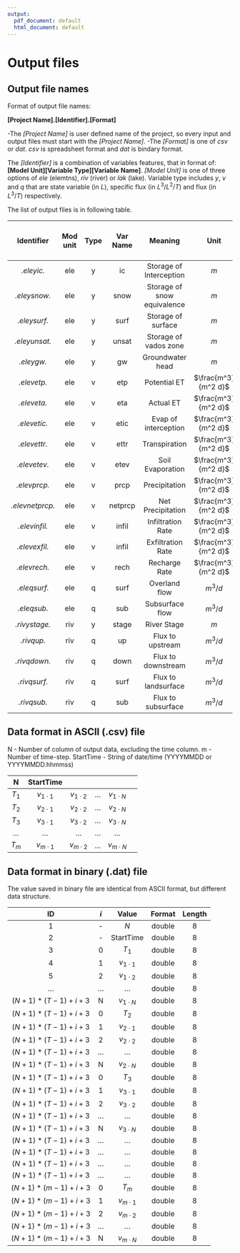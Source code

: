 ```yaml
---
output:
  pdf_document: default
  html_document: default
---
```

# Output files


## Output file names

Format of output file names:

**[Project Name].[Identifier].[Format]**

-The *[Project Name]* is user defined name of the project, so every input and output files must start with the *[Project Name]*. 
-The *[Format]* is one of *csv* or *dat*. *csv* is spreadsheet format and *dat* is bindary format.

The *[Identifier]* is a combination of variables features, that in format of:
**[Model Unit][Variable Type][Variable Name]**. *[Model Unit]* is one of three options of *ele* (elemtns), *riv* (river) or *lak* (lake). Variable type includes *y*, *v* and *q* that are state variable (in $L$), specific flux (in $L^3/L^2/T$) and flux (in $L^3/T$) respectively.  

The list of output files is in following table. 

| Identifier | Mod unit | Type | Var Name | Meaning | Unit | Old name in PIHM v.2.2|
|:--------:|:-----:|:---:|:------:|:-------:|:------------:|:-----:|:-----:|
| *.eleyic.* | ele | y | ic | Storage of Interception  | $m$  | .ic |
| *.eleysnow.* | ele | y | snow |  Storage of snow equivalence | $m$  | .snow |
| *.eleysurf.* | ele | y | surf |  Storage of surface | $m$  | .surf |
| *.eleyunsat.* | ele | y | unsat |  Storage of vados zone | $m$  | .unsat |
| *.eleygw.* | ele | y | gw |  Groundwater head | $m$  | .GW |
| *.elevetp.* | ele | v | etp | Potential ET  | $\frac{m^3}{m^2 d}$  | - |
| *.eleveta.* | ele | v | eta | Actual ET  | $\frac{m^3}{m^2 d}$  | - |
| *.elevetic.* | ele | v | etic |  Evap of interception | $\frac{m^3}{m^2 d}$  | .ET0 |
| *.elevettr.* | ele | v | ettr | Transpiration  | $\frac{m^3}{m^2 d}$  | .ET1 |
| *.elevetev.* | ele | v | etev | Soil Evaporation  | $\frac{m^3}{m^2 d}$  | .ET2 |
| *.elevprcp.* | ele | v | prcp | Precipitation  | $\frac{m^3}{m^2 d}$  | - |
| *.elevnetprcp.* | ele | v | netprcp | Net Precipitation  | $\frac{m^3}{m^2 d}$  | - |
| *.elevinfil.* | ele | v | infil |  Infiltration Rate | $\frac{m^3}{m^2 d}$  | .infil |
| *.elevexfil.* | ele | v | infil |  Exfiltration Rate | $\frac{m^3}{m^2 d}$  | - |
| *.elevrech.* | ele | v | rech | Recharge Rate  | $\frac{m^3}{m^2 d}$  | .Rech |
| *.eleqsurf.* | ele | q | surf | Overland flow  | $m^3/d$  | .fluxsurf |
| *.eleqsub.* | ele | q | sub | Subsurface flow  | $m^3/d$  | .fluxsub |
| *.rivystage.* | riv | y | stage | River Stage  | $m$  | stage |
| *.rivqup.* | riv | q | up | Flux to upstream | $m^3/d$  | .rivflx0 |
| *.rivqdown.* | riv | q | down |  Flux to downstream | $m^3/d$  | .rivflx1 |
| *.rivqsurf.* | riv | q | surf | Flux to landsurface  | $m^3/d$  | .rivflx1,2
| *.rivqsub.* | riv | q | sub | Flux to subsurface  | $m^3/d$  | .rivflx4~8 |

## Data format in ASCII (.csv) file
N - Number of column of output data, excluding the time column.
m - Number of time-step.
StartTime - String of date/time (YYYYMMDD or YYYYMMDD.hhmmss)

| N | StartTime |  |  |  |
|:--------:|:-----:|:---:|:------:|:-------:|:------------:|
| $T_1$ | $v_{1 \cdot 1}$ | $v_{1 \cdot 2}$ | ... | $v_{1 \cdot N}$ |
| $T_2$ | $v_{2 \cdot 1}$ | $v_{2 \cdot 2}$ | ... | $v_{2 \cdot N}$ |
| $T_3$ | $v_{3 \cdot 1}$ | $v_{3 \cdot 2}$ | ... | $v_{3 \cdot N}$ |
| ... | ...| ... | ... | ... |
| $T_{m}$ | $v_{m \cdot 1}$ | $v_{m \cdot 2}$ | ... | $v_{m \cdot N}$ |


## Data format in binary (.dat) file
The value saved in binary file are identical from ASCII format, but different data structure.

| ID | $i$ | Value | Format | Length |
|:-----:|:--------:|:--------:|:-----:|:---:|
| 1 | - | $N$ | double | 8 |
| 2 | - | StartTime | double | 8 |
| 3 | 0 | $T_1$ | double | 8 |
| 4 | 1 | $v_{1 \cdot 1}$ | double | 8 |
| 5 | 2 | $v_{1 \cdot 2}$ | double | 8 |
| ... | ... | ... | double | 8 |
| $(N+1) * (T-1) + i +3$ | N | $v_{1 \cdot N}$  | double | 8 |
| $(N+1) * (T-1) + i +3$ | 0 | $T_2$ | double | 8 |
| $(N+1) * (T-1) + i +3$ | 1 | $v_{2 \cdot 1}$ | double | 8 |
| $(N+1) * (T-1) + i +3$ | 2 | $v_{2 \cdot 2}$ | double | 8 |
| $(N+1) * (T-1) + i +3$ | ... | ... | double | 8 |
| $(N+1) * (T-1) + i +3$ | N | $v_{2 \cdot N}$  | double | 8 |
| $(N+1) * (T-1) + i +3$ | 0 | $T_3$ | double | 8 |
| $(N+1) * (T-1) + i +3$ | 1 | $v_{3 \cdot 1}$ | double | 8 |
| $(N+1) * (T-1) + i +3$ | 2 | $v_{3 \cdot 2}$ | double | 8 |
| $(N+1) * (T-1) + i +3$ | ... | ... | double | 8 |
| $(N+1) * (T-1) + i +3$ | N | $v_{3 \cdot N}$  | double | 8 |
| $(N+1) * (T-1) + i +3$ | ... | ... | double | 8 |
| $(N+1) * (T-1) + i +3$ | ... | ... | double | 8 |
| $(N+1) * (T-1) + i +3$ | ... | ... | double | 8 |
| $(N+1) * (T-1) + i +3$ | ... | ... | double | 8 |
| $(N+1) * (m-1) + i +3$ | 0 | $T_{m}$ | double | 8 |
| $(N+1) * (m-1) + i +3$ | 1 | $v_{m \cdot 1}$ | double | 8 |
| $(N+1) * (m-1) + i +3$ | 2 | $v_{m \cdot 2}$ | double | 8 |
| $(N+1) * (m-1) + i +3$ | ... | ... | double | 8 |
| $(N+1) * (m-1) + i +3$ | N | $v_{m \cdot N}$  | double | 8 |








